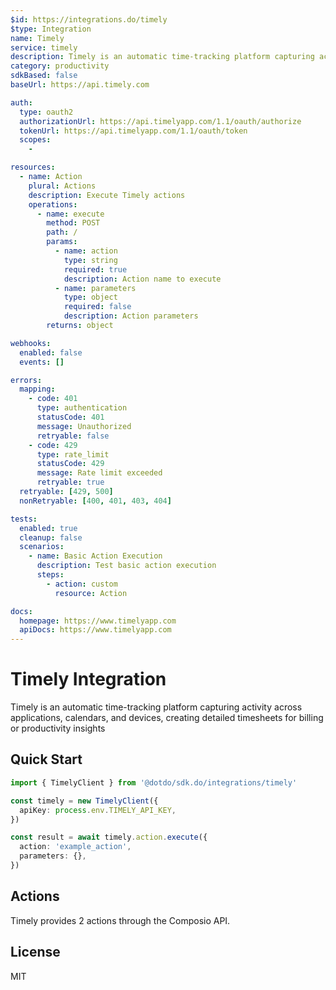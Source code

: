 ```yaml
---
$id: https://integrations.do/timely
$type: Integration
name: Timely
service: timely
description: Timely is an automatic time-tracking platform capturing activity across applications, calendars, and devices, creating detailed timesheets for billing or productivity insights
category: productivity
sdkBased: false
baseUrl: https://api.timely.com

auth:
  type: oauth2
  authorizationUrl: https://api.timelyapp.com/1.1/oauth/authorize
  tokenUrl: https://api.timelyapp.com/1.1/oauth/token
  scopes:
    -

resources:
  - name: Action
    plural: Actions
    description: Execute Timely actions
    operations:
      - name: execute
        method: POST
        path: /
        params:
          - name: action
            type: string
            required: true
            description: Action name to execute
          - name: parameters
            type: object
            required: false
            description: Action parameters
        returns: object

webhooks:
  enabled: false
  events: []

errors:
  mapping:
    - code: 401
      type: authentication
      statusCode: 401
      message: Unauthorized
      retryable: false
    - code: 429
      type: rate_limit
      statusCode: 429
      message: Rate limit exceeded
      retryable: true
  retryable: [429, 500]
  nonRetryable: [400, 401, 403, 404]

tests:
  enabled: true
  cleanup: false
  scenarios:
    - name: Basic Action Execution
      description: Test basic action execution
      steps:
        - action: custom
          resource: Action

docs:
  homepage: https://www.timelyapp.com
  apiDocs: https://www.timelyapp.com
---
```


# Timely Integration

Timely is an automatic time-tracking platform capturing activity across applications, calendars, and devices, creating detailed timesheets for billing or productivity insights

## Quick Start

```typescript
import { TimelyClient } from '@dotdo/sdk.do/integrations/timely'

const timely = new TimelyClient({
  apiKey: process.env.TIMELY_API_KEY,
})

const result = await timely.action.execute({
  action: 'example_action',
  parameters: {},
})
```

## Actions

Timely provides 2 actions through the Composio API.

## License

MIT
